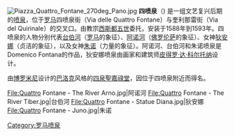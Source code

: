 [[File:Piazza_Quattro_Fontane_270deg_Pano.jpg|center]]
'''四喷泉'''（{{lang-it|Quattro Fontane}}) 是一组文艺复兴后期的[[喷泉|喷泉]]，位于[[罗马|罗马]]四喷泉街（Via delle Quattro Fontane）与奎利那雷街（Via del Quirinale）的交叉口。由教宗[[西斯都五世|西斯都五世]]委托，安装于1588年到1593年。四喷泉的人物分别代表[[台伯河|台伯河]]（[[罗马|罗马]]的象征）、[[阿诺河|阿诺河]]（[[佛罗伦萨|佛罗伦萨]]的象征）、女神[[狄安娜|狄安娜]]（贞洁的象征），以及女神[[朱诺_(神话)|朱诺]]（力量的象征）。阿诺河、台伯河和朱诺喷泉是Domenico Fontana的作品，狄安娜喷泉由画家和建筑师[[皮得罗·达·科尔托纳|皮得罗·达·科尔托纳]]设计。 

由[[博罗米尼|博罗米尼]]设计的[[巴洛克|巴洛克]]风格的[[四泉聖嘉祿堂|四泉聖嘉祿堂]]，因位于四喷泉附近而得名。

<gallery>
File:Quattro Fontane - The River Arno.jpg|阿诺河
File:Quattro Fontane - The River Tiber.jpg|台伯河
File:Quattro Fontane - Statue Diana.jpg|狄安娜
File:Quattro Fontane - Juno.jpg|朱诺
</gallery>

{{coord|41|54|7.07|N|12|29|26.58|E|type:landmark_region:IT|display=title}}
{{罗马地标}}

[[Category:罗马喷泉|Category:罗马喷泉]]